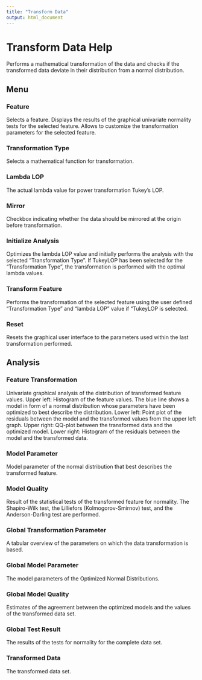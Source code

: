 ```yaml
---
title: "Transform Data"
output: html_document
---
```


# Transform Data Help
Performs a mathematical transformation of the data and checks if the transformed data deviate in their distribution from a normal distribution.

## Menu

### Feature
Selects a feature. Displays the results of the graphical univariate normality tests for the selected feature. Allows to customize the transformation parameters for the selected feature.

### Transformation Type
Selects a mathematical function for transformation.

### Lambda LOP
The actual lambda value for power transformation Tukey's LOP.

### Mirror
Checkbox indicating whether the data should be mirrored at the origin before transformation.

### Initialize Analysis
Optimizes the lambda LOP value and initially performs the analysis with the selected "Transformation Type". If TukeyLOP has been selected for the "Transformation Type", the transformation is performed with the optimal lambda values.

### Transform Feature
Performs the transformation of the selected feature using the user defined "Transformation Type" and "lambda LOP" value if "TukeyLOP is selected.

### Reset
Resets the graphical user interface to the parameters used within the last transformation performed.

## Analysis

### Feature Transformation
Univariate graphical analysis of the distribution of transformed feature values. Upper left: Histogram of the feature values. The blue line shows a model in form of a normal distribution whose parameters have been optimized to best describe the distribution. Lower left: Point plot of the residuals between the model and the transformed values from the upper left graph. Upper right: QQ-plot between the transformed data and the optimized model. Lower right: Histogram of the residuals between the model and the transformed data.

### Model Parameter
Model parameter of the normal distribution that best describes the transformed feature.

### Model Quality
Result of the statistical tests of the transformed feature for normality. The Shapiro-Wilk test, the Lilliefors (Kolmogorov-Smirnov) test, and the Anderson-Darling test are performed. 

### Global Transformation Parameter
A tabular overview of the parameters on which the data transformation is based.

### Global Model Parameter
The model parameters of the Optimized Normal Distributions.

### Global Model Quality
Estimates of the agreement between the optimized models and the values of the transformed data set.

### Global Test Result
The results of the tests for normality for the complete data set.

### Transformed Data
The transformed data set.
